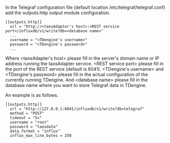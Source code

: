 
In the Telegraf configuration file (default location /etc/telegraf/telegraf.conf) add the outputs.http output module configuration.

```
[[outputs.http]]
  url = "http://<taosAdapter's host>:<REST service port>/influxdb/v1/write?db=<database name>"
  ...
  username = "<TDengine's username>"
  password = "<TDengine's password>"
  ...
```

Where <taosAdapter's host\> please fill in the server's domain name or IP address running the taosAdapter service. <REST service port\> please fill in the port of the REST service (default is 6041). <TDengine's username\> and <TDengine's password\> please fill in the actual configuration of the currently running TDengine. And <database name\> please fill in the database name where you want to store Telegraf data in TDengine.

An example is as follows.

```
[[outputs.http]]
  url = "http://127.0.0.1:6041/influxdb/v1/write?db=telegraf"
  method = "POST"
  timeout = "5s"
  username = "root"
  password = "taosdata"
  data_format = "influx"
  influx_max_line_bytes = 250
```

